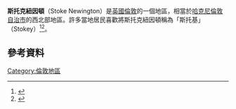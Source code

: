 {{Infobox UK place
|country =    英格蘭
|map_type =   Greater London
|region= London
|population=
|official_name=             Stoke Newington
|static_image = [[File:Stoke_newington_town_hall_2.jpg|240px]]
|static_image_caption= 斯托克紐因頓市政廳，修建於1935年至1937年
|latitude=                 51.5615
|longitude=                -0.0731
|os_grid_reference=     TQ335865
|london_borough=           Hackney
|post_town=          LONDON
|postcode_area=     N
|postcode_district= N16
|dial_code=      020
|constituency_westminster=      [[北哈克尼和斯托克紐因頓_(英國國會選區)|北哈克尼和斯托克紐因頓]]
|charingX_distance_mi=5
|charingX_direction=SW
}}
'''斯托克紐因頓'''（Stoke Newington）是[[英國|英國]][[倫敦|倫敦]]的一個地區，相當於[[哈克尼倫敦自治市|哈克尼倫敦自治市]]的西北部地區。許多當地居民喜歡將斯托克紐因頓稱為「斯托基」（Stokey）<ref>{{cite web|title=Petition against Stokie Sainsbury’s launched|url=http://www.eastlondonlines.co.uk/2011/06/sainsburys-supermarket-for-church-street/|publisher=EastLondonLines|accessdate=28 March 2013|archive-date=2021-01-17|archive-url=https://web.archive.org/web/20210117055525/http://www.eastlondonlines.co.uk/2011/06/sainsburys-supermarket-for-church-street/|dead-url=no}}</ref><ref>{{cite web|title=Live and work in Stoke Newington|date=19 September 2011|url=http://www.tntmagazine.com/london/lifestyle/live-and-work-in-stoke-newington-n16|work=TNT Magazine|accessdate=28 March 2013|archive-date=2020-08-07|archive-url=https://web.archive.org/web/20200807125602/http://www.tntmagazine.com/london/lifestyle/live-and-work-in-stoke-newington-n16|dead-url=no}}</ref>。
== 參考資料 ==
{{Reflist}}
{{倫敦地區}}
[[Category:倫敦地區|Category:倫敦地區]]
